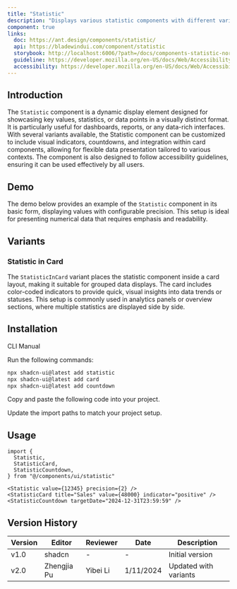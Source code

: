 ```yaml
---
title: "Statistic"
description: "Displays various statistic components with different variants."
component: true
links:
  doc: https://ant.design/components/statistic/
  api: https://bladewindui.com/component/statistic
  storybook: http://localhost:6006/?path=/docs/components-statistic-normal--docs
  guideline: https://developer.mozilla.org/en-US/docs/Web/Accessibility/ARIA/Roles/Status_Role
  accessibility: https://developer.mozilla.org/en-US/docs/Web/Accessibility/ARIA/Roles/Status_Role
---
```


## Introduction

The `Statistic` component is a dynamic display element designed for showcasing key values, statistics, or data points in a visually distinct format. It is particularly useful for dashboards, reports, or any data-rich interfaces. With several variants available, the Statistic component can be customized to include visual indicators, countdowns, and integration within card components, allowing for flexible data presentation tailored to various contexts. The component is also designed to follow accessibility guidelines, ensuring it can be used effectively by all users.

## Demo

The demo below provides an example of the `Statistic` component in its basic form, displaying values with configurable precision. This setup is ideal for presenting numerical data that requires emphasis and readability.

<ComponentPreview
  name="statistic-demo"
  title="Basic Statistic"
  description="A basic statistic component displaying values with precision."
/>

## Variants

### Statistic in Card

<ComponentPreview
  name="statistic-incard"
  title="Statistic in Card"
  description="A statistic component displayed within a card, using color-coded indicators."
/>
The `StatisticInCard` variant places the statistic component inside a card layout,
making it suitable for grouped data displays. The card includes color-coded indicators
to provide quick, visual insights into data trends or statuses. This setup is commonly
used in analytics panels or overview sections, where multiple statistics are displayed
side by side.

## Installation

<Tabs defaultValue="cli">

<TabsList>
  <TabsTrigger value="cli">CLI</TabsTrigger>
  <TabsTrigger value="manual">Manual</TabsTrigger>
</TabsList>

<TabsContent value="cli">

<Steps>

<Step>Run the following commands:</Step>

```bash
npx shadcn-ui@latest add statistic
npx shadcn-ui@latest add card
npx shadcn-ui@latest add countdown
```

</Steps>

</TabsContent>

<TabsContent value="manual">

<Steps>

<Step>Copy and paste the following code into your project.</Step>

<ComponentSource name="statistic" />
<ComponentSource name="card" />
<ComponentSource name="countdown" />

<Step>Update the import paths to match your project setup.</Step>

</Steps>

</TabsContent>

</Tabs>

## Usage

```tsx
import {
  Statistic,
  StatisticCard,
  StatisticCountdown,
} from "@/components/ui/statistic"
```

```tsx
<Statistic value={12345} precision={2} />
<StatisticCard title="Sales" value={48000} indicator="positive" />
<StatisticCountdown targetDate="2024-12-31T23:59:59" />
```

## Version History

| Version | Editor      | Reviewer | Date      | Description           |
| ------- | ----------- | -------- | --------- | --------------------- |
| v1.0    | shadcn      | -        | -         | Initial version       |
| v2.0    | Zhengjia Pu | Yibei Li | 1/11/2024 | Updated with variants |
